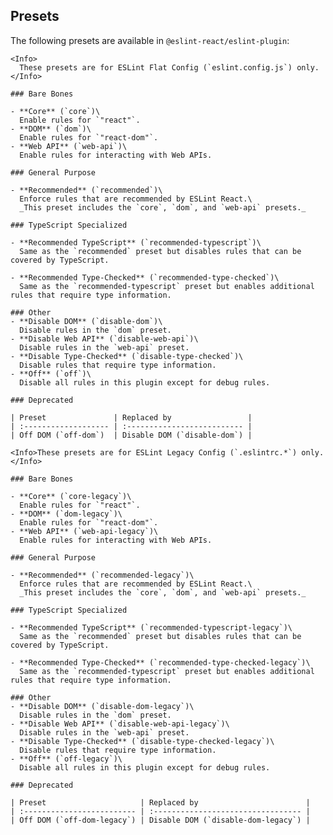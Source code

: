 
## Presets

The following presets are available in `@eslint-react/eslint-plugin`:

<ESLintConfig>

  <Config>

    <Info>
      These presets are for ESLint Flat Config (`eslint.config.js`) only.
    </Info>

    ### Bare Bones

    - **Core** (`core`)\
      Enable rules for `"react"`.
    - **DOM** (`dom`)\
      Enable rules for `"react-dom"`.
    - **Web API** (`web-api`)\
      Enable rules for interacting with Web APIs.

    ### General Purpose

    - **Recommended** (`recommended`)\
      Enforce rules that are recommended by ESLint React.\
      _This preset includes the `core`, `dom`, and `web-api` presets._

    ### TypeScript Specialized

    - **Recommended TypeScript** (`recommended-typescript`)\
      Same as the `recommended` preset but disables rules that can be covered by TypeScript.

    - **Recommended Type-Checked** (`recommended-type-checked`)\
      Same as the `recommended-typescript` preset but enables additional rules that require type information.

    ### Other
    - **Disable DOM** (`disable-dom`)\
      Disable rules in the `dom` preset.
    - **Disable Web API** (`disable-web-api`)\
      Disable rules in the `web-api` preset.
    - **Disable Type-Checked** (`disable-type-checked`)\
      Disable rules that require type information.
    - **Off** (`off`)\
      Disable all rules in this plugin except for debug rules.

    ### Deprecated

    | Preset               | Replaced by                 |
    | :------------------- | :-------------------------- |
    | Off DOM (`off-dom`)  | Disable DOM (`disable-dom`) |

  </Config>

  <Config>

    <Info>These presets are for ESLint Legacy Config (`.eslintrc.*`) only.</Info>

    ### Bare Bones

    - **Core** (`core-legacy`)\
      Enable rules for `"react"`.
    - **DOM** (`dom-legacy`)\
      Enable rules for `"react-dom"`.
    - **Web API** (`web-api-legacy`)\
      Enable rules for interacting with Web APIs.

    ### General Purpose

    - **Recommended** (`recommended-legacy`)\
      Enforce rules that are recommended by ESLint React.\
      _This preset includes the `core`, `dom`, and `web-api` presets._

    ### TypeScript Specialized

    - **Recommended TypeScript** (`recommended-typescript-legacy`)\
      Same as the `recommended` preset but disables rules that can be covered by TypeScript.

    - **Recommended Type-Checked** (`recommended-type-checked-legacy`)\
      Same as the `recommended-typescript` preset but enables additional rules that require type information.

    ### Other
    - **Disable DOM** (`disable-dom-legacy`)\
      Disable rules in the `dom` preset.
    - **Disable Web API** (`disable-web-api-legacy`)\
      Disable rules in the `web-api` preset.
    - **Disable Type-Checked** (`disable-type-checked-legacy`)\
      Disable rules that require type information.
    - **Off** (`off-legacy`)\
      Disable all rules in this plugin except for debug rules.

    ### Deprecated

    | Preset                     | Replaced by                        |
    | :------------------------- | :--------------------------------- |
    | Off DOM (`off-dom-legacy`) | Disable DOM (`disable-dom-legacy`) |

  </Config>

</ESLintConfig>
